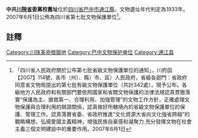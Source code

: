 {{msg:四川省文物保護單位
|名稱 = 中共川陝省委黨校舊址
|編號 = 284
|圖片 = 
|級別 = S7
|分類 = 
|時代 = 1933年
|地点 = [[四川省|四川省]][[巴中市|巴中市]][[通江縣|通江縣]]
|坐標 =
|登錄 = 2007年6月1日
}}
'''中共[[川陝省|川陝省]]委黨校舊址'''位於[[四川省|四川省]][[巴中市|巴中市]][[通江縣|通江縣]]，文物遺址年代判定為1933年。2007年6月1日公佈為四川省第七批文物保護單位<ref>「四川省人民政府關於公布第七批省級文物保護單位的通知」，川府函【2007】114號，各市（州）、縣）市、區）人民政府，省級各部門：省政府同意省文物局提出的第七批有級文物保護單位（共計342處），現予公布。各級地方人民政府和有關部門要依照國家和省關文物保護的法律法規認真貫徹落實“保護為主、搶救第一、合理利用、加強管理”的文物工作方針，正確處理文物保護與合理利用的辯證關係，認真做好所轄境內的省級文物保護單位的保護、管理工作。認真落實省委、省政府推進“文化資源大省向文化強省跨越”的戰略構想，弘揚愛國主義精神，增強民族自豪感和凝聚力.充分發揮文物在社會主義三個文明建設中的重要作用。2007年6月1日</ref>。
==註釋==
{{reflist}}
{{文物保護單位小作品}}
[[Category:川陕革命根据地|Category:川陕革命根据地]]
[[Category:巴中文物保护单位|Category:巴中文物保护单位]]
[[Category:通江县|Category:通江县]]